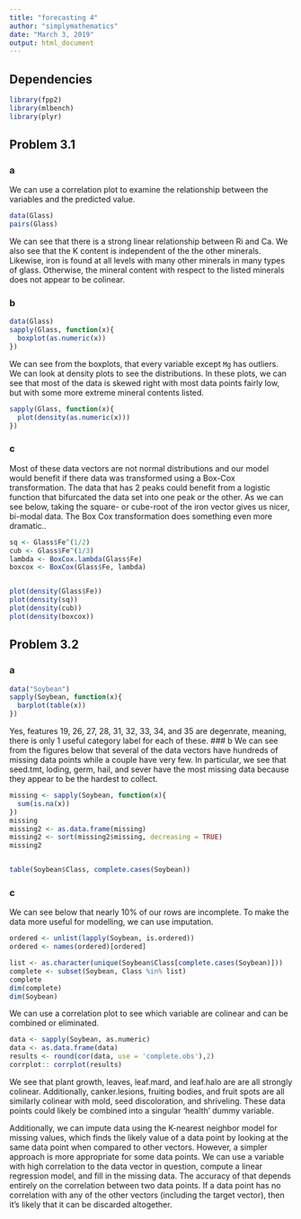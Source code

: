 ```yaml
---
title: "forecasting 4"
author: "simplymathematics"
date: "March 3, 2019"
output: html_document
---
```


## Dependencies

```r
library(fpp2)
library(mlbench)
library(plyr)

```

## Problem 3.1

### a
We can use a correlation plot to examine the relationship between the variables and the predicted value.
```r
data(Glass)
pairs(Glass)
```
We can see that there is a strong linear relationship between Ri and Ca. We also see that the K content is independent of the the other minerals. Likewise, iron is found at all levels with many other minerals in many types of glass. Otherwise, the mineral content with respect to the listed minerals does not appear to be colinear.

### b

```r
data(Glass)
sapply(Glass, function(x){
  boxplot(as.numeric(x))
})
```

We can see from the boxplots, that every variable except ```Mg``` has outliers. We can look at density plots to see the distributions. In these plots, we can see that most of the data is skewed right with most data points fairly low, but with some more extreme mineral contents listed.

```r
sapply(Glass, function(x){
  plot(density(as.numeric(x)))
})


```

### c
Most of these data vectors are not normal distributions and our model would benefit if there data was transformed using a Box-Cox transformation. The data that has 2 peaks could benefit from a logistic function that bifurcated the data set into one peak or the other. As we can see below, taking the square- or cube-root of the iron vector gives us nicer, bi-modal data. The Box Cox transformation does something even more dramatic..
```r

sq <- Glass$Fe^(1/2)
cub <- Glass$Fe^(1/3)
lambda <- BoxCox.lambda(Glass$Fe)
boxcox <- BoxCox(Glass$Fe, lambda)


plot(density(Glass$Fe))
plot(density(sq))
plot(density(cub))
plot(density(boxcox))
```


## Problem 3.2
### a
```r
data("Soybean")
sapply(Soybean, function(x){
  barplot(table(x))
})

```
Yes, features 19, 26, 27, 28, 31, 32, 33, 34, and 35 are degenrate, meaning, there is only 1 useful category label for each of these.
### b
We can see from the figures below that several of the data vectors have hundreds of missing data points while a couple have very few. In particular, we see that seed.tmt, loding, germ, hail, and sever have the most missing data because they appear to be the hardest to collect.

```r
missing <- sapply(Soybean, function(x){
  sum(is.na(x))
})
missing
missing2 <- as.data.frame(missing)
missing2 <- sort(missing2$missing, decreasing = TRUE)
missing2


table(Soybean$Class, complete.cases(Soybean))
```

### c

We can see below that nearly 10% of our rows are incomplete. To make the data more useful for modelling, we can use imputation.
```r
ordered <- unlist(lapply(Soybean, is.ordered))
ordered <- names(ordered)[ordered]

list <- as.character(unique(Soybean$Class[complete.cases(Soybean)]))
complete <- subset(Soybean, Class %in% list)
complete
dim(complete)
dim(Soybean)
```
We can use a correlation plot to see which variable are colinear and can be combined or eliminated.
```r
data <- sapply(Soybean, as.numeric)
data <- as.data.frame(data)
results <- round(cor(data, use = 'complete.obs'),2)
corrplot:: corrplot(results)
```
We see that plant growth, leaves, leaf.mard, and leaf.halo are are all strongly colinear. Additionally, canker.lesions, fruiting bodies, and fruit spots are all similarly colinear with mold, seed discoloration, and shriveling. These data points could likely be combined into a singular 'health' dummy variable.

Additionally, we can impute data using the K-nearest neighbor model for missing values, which finds the likely value of a data point by looking at the same data point when compared to other vectors. However, a simpler approach is more appropriate for some data points. We can use a variable with high correlation to the data vector in question, compute a linear regression model, and fill in the missing data. The accuracy of that depends entirely on the correlation between two data points. If a data point has no correlation with any of the other vectors (including the target vector), then it's likely that it can be discarded altogether.




